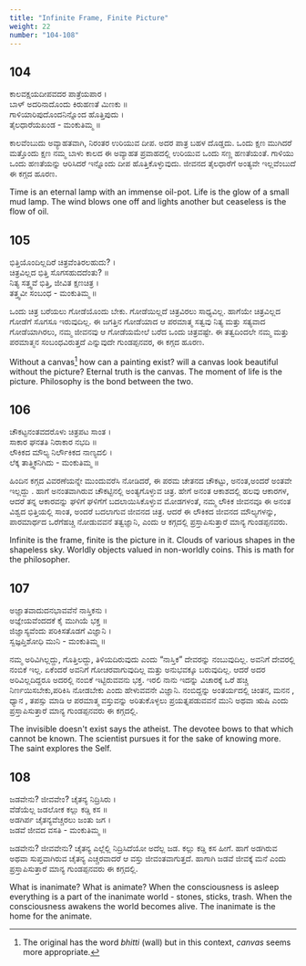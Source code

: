 ```yaml
---
title: "Infinite Frame, Finite Picture"
weight: 22
number: "104-108"
---
```


## 104

ಕಾಲವಕ್ಷಯದೀಪವದರ ಪಾತ್ರೆಯಪಾರ ।  
ಬಾಳ್ ಅದರಿನಾದೊಂದು ಕಿರುಹಣತೆ ಮಿಣಕು ॥  
ಗಾಳಿಯಾರಿಪುದೊಂದನಿನ್ನೊಂದ ಹೊತ್ತಿಪುದು ।  
ತೈಲಧಾರೆಯಖಂಡ - ಮಂಕುತಿಮ್ಮ ॥

ಕಾಲವೆಂಬುದು ಅವ್ಯಾಹತವಾಗಿ, ನಿರಂತರ ಉರಿಯುವ ದೀಪ. ಅದರ ಪಾತ್ರ ಬಹಳ ದೊಡ್ಡದು. ಒಂದು ಕ್ಷಣ ಮುಗಿದರೆ ಮತ್ತೊಂದು ಕ್ಷಣ ನಮ್ಮ ಬಾಳು ಕಾಲದ ಈ ಅವ್ಯಾಹತ ಪ್ರವಾಹದಲ್ಲಿ ಉರಿಯುವ ಒಂದು ಸಣ್ಣ ಹಣತೆಯಂತೆ. ಗಾಳಿಯು ಒಂದು ಹಣತೆಯನ್ನು ಆರಿಸಿದರೆ ಇನ್ನೊಂದು ದೀಪ ಹೊತ್ತಿಕೊಳ್ಳುವುದು. ಜೀವನದ ತೈಲಧಾರೆಗೆ ಅಂತ್ಯವೇ ಇಲ್ಲವೆಂಬುದೆ ಈ ಕಗ್ಗದ ಹೂರಣ.

Time is an eternal lamp with an immense oil-pot. Life is the glow of a small mud lamp. The wind blows one off and lights another but ceaseless is the flow of oil.

## 105

ಭಿತ್ತಿಯೊಂದಿಲ್ಲದಿರೆ ಚಿತ್ರವೆಂತಿರಲಹುದು? ।  
ಚಿತ್ರವಿಲ್ಲದ ಭಿತ್ತಿ ಸೊಗಸಹುದದೆಂತು? ॥  
ನಿತ್ಯ ಸತ್ತ್ವವೆ ಭಿತ್ತಿ, ಜೀವಿತ ಕ್ಷಣಚಿತ್ರ ।  
ತತ್ತ್ವವೀ ಸಂಬಂಧ - ಮಂಕುತಿಮ್ಮ ॥

ಒಂದು ಚಿತ್ರ ಬರೆಯಲು ಗೋಡೆಯೊಂದು ಬೇಕು. ಗೋಡೆಯಿಲ್ಲದೆ ಚಿತ್ರವಿರಲು ಸಾಧ್ಯವಿಲ್ಲ. ಹಾಗೆಯೇ ಚಿತ್ರವಿಲ್ಲದ ಗೋಡೆಗೆ ಸೊಗಸೂ ಇರುವುದಿಲ್ಲ. ಈ ಜಗತ್ತಿನ ಗೋಡೆಯಾದ ಆ ಪರಮಾತ್ಮ ಸತ್ವವು ನಿತ್ಯ ಮತ್ತು ಸತ್ಯವಾದ ಗೋಡೆಯಾಗಿರಲು, ನಮ್ಮ ಜೀವನವು ಆ ಗೋಡೆಯಮೇಲೆ ಬರೆದ ಒಂದು ಚಿತ್ರವಷ್ಟೇ. ಈ ತತ್ವದಿಂದಲೇ ನಮ್ಮ ಮತ್ತು ಪರಮಾತ್ಮನ ಸಂಬಂಧವಿರುತ್ತದೆ ಎನ್ನುವುದೇ ಗುಂಡಪ್ಪನವರ, ಈ ಕಗ್ಗದ ಹೂರಣ.

Without a canvas[^35] how can a painting exist? will a canvas look beautiful without the picture? Eternal truth is the canvas. The moment of life is the picture. Philosophy is the bond between the two.

## 106

ಚೌಕಟ್ಟನಂತವದರೊಳು ಚಿತ್ರಪಟ ಸಾಂತ ।  
ಸಾಕಾರ ಘನತತಿ ನಿರಾಕಾರ ನಭದಿ ॥  
ಲೌಕಿಕದ ಮೌಲ್ಯ ನಿರ್ಲೌಕಿಕದ ನಾಣ್ಯದಲಿ ।  
ಲೆಕ್ಕ ತಾತ್ತ್ವಿಕನಿಗಿದು - ಮಂಕುತಿಮ್ಮ ॥

ಹಿಂದಿನ ಕಗ್ಗದ ವಿವರಣೆಯನ್ನೇ ಮುಂದುವರೆಸಿ ನೋಡಿದರೆ, ಈ ಪರಮ ಚೇತನದ ಚೌಕಟ್ಟು, ಅನಂತ,ಅಂದರೆ ಅಂತವೇ ಇಲ್ಲದ್ದು . ಹಾಗೆ ಅನಂತವಾಗಿರುವ ಚೌಕಟ್ಟಿನಲ್ಲಿ ಅಂತ್ಯಗೊಳ್ಳುವ ಚಿತ್ರ. ಹೇಗೆ ಅನಂತ ಆಕಾಶದಲ್ಲಿ ಹಲವು ಆಕಾರಗಳ, ಆದರೆ ತನ್ನ ಆಕಾರವನ್ನು ಘಳಿಗೆ ಘಳಿಗೆಗೆ ಬದಲಾಯಿಸಿಕೊಳ್ಳುವ ಮೋಡಗಳಂತೆ, ನಮ್ಮ ಲೌಕಿಕ ಜೀವನವೂ ಈ ಅನಂತ ವಿಶ್ವದ ಭಿತ್ತಿಯಲ್ಲಿ ಸಾಂತ, ಅಂದರೆ ಬದಲಾಗುವ ಜೀವನದ ಚಿತ್ರ. ಆದರೆ ಈ ಲೌಕಿಕದ ಜೀವನದ ಮೌಲ್ಯಗಳನ್ನು, ಪಾರಮಾರ್ಥದ ಒರೆಗೆಹಚ್ಚಿ ನೋಡುವವನೆ ತತ್ವಜ್ಞಾನಿ, ಎಂದು ಆ ಕಗ್ಗದಲ್ಲಿ ಪ್ರಸ್ತಾಪಿಸುತ್ತಾರೆ ಮಾನ್ಯ ಗುಂಡಪ್ಪನವರು.

Infinite is the frame, finite is the picture in it. Clouds of various shapes in the shapeless sky. Worldly objects valued in non-worldly coins. This is math for the philosopher.

## 107

ಅಜ್ಞಾತವಾದುದನಭಾವವೆನೆ ನಾಸ್ತಿಕನು ।  
ಅಜ್ಞೇಯವೆಂದದಕೆ ಕೈ ಮುಗಿಯೆ ಭಕ್ತ ॥  
ಜಿಜ್ಞಾಸ್ಯವೆಂದು ಪರಿಕಿಸತೊಡಗೆ ವಿಜ್ಞಾನಿ ।  
ಸ್ವಜ್ಞಪ್ತಿಶೋಧಿ ಮುನಿ - ಮಂಕುತಿಮ್ಮ ॥

ನಮ್ಮ ಅರಿವಿಗಿಲ್ಲದ್ದು, ಗೊತ್ತಿಲದ್ದು, ತಿಳಿಯದಿರುವುದು ಎಂದು “ನಾಸ್ತಿಕ” ದೇವರನ್ನು ನಂಬುವುದಿಲ್ಲ. ಅವನಿಗೆ ದೇವರಲ್ಲಿ ನಂಬಿಕೆ ಇಲ್ಲ. ಏಕೆಂದರೆ ಅವನಿಗೆ ಗೋಚರವಾಗುವುದಿಲ್ಲ ಮತ್ತು ಅನುಭವಕ್ಕೂ ಬರುವುದಿಲ್ಲ. ಆದರೆ ಅದರ ಅರಿವಿಲ್ಲದಿದ್ದರೂ ಅದರಲ್ಲಿ ನಂಬಿಕೆ ಇಟ್ಟಿರುವವನು ಭಕ್ತ. ಇರಲಿ ನಾನು ಇದನ್ನು ವಿಚಾರಕ್ಕೆ ಒರೆ ಹಚ್ಚಿ ನಿರ್ಣಯಿಸಬೇಕು,ಪರಿಕಿಸಿ ನೋಡಬೇಕು ಎಂದು ಹೇಳುವವನೇ ವಿಜ್ಞಾನಿ. ನಂಬಿದ್ದನ್ನು ಅಂತರ್ಯದಲ್ಲಿ ಚಿಂತನ, ಮನನ , ಧ್ಯಾನ , ತಪಸ್ಸು ಮಾಡಿ ಆ ಪರಮಾತ್ಮ ವಸ್ತುವನ್ನು ಅರಿತುಕೊಳ್ಳಲು ಪ್ರಯತ್ನಪಡುವವನೆ ಮುನಿ ಅಥವಾ ಋಷಿ ಎಂದು ಪ್ರಸ್ತಾಪಿಸುತ್ತಾರೆ ಮಾನ್ಯ ಗುಂಡಪ್ಪನವರು ಈ ಕಗ್ಗದಲ್ಲಿ.

The invisible doesn't exist says the atheist. The devotee bows to that which cannot be known. The scientist pursues it for the sake of knowing more. The saint explores the Self.

## 108

ಜಡವೇನು? ಜೀವವೇಂ? ಚೈತನ್ಯ ನಿದ್ರಿಸಿರು ।  
ವೆಡೆಯೆಲ್ಲ ಜಡಲೋಕ ಕಲ್ಲು ಕಡ್ಡಿ ಕಸ ॥  
ಅಡಗಿರ್ಪ ಚೈತನ್ಯವೆಚ್ಚರಲು ಜಂತು ಜಗ ।  
ಜಡವೆ ಜೀವದ ವಸತಿ - ಮಂಕುತಿಮ್ಮ ॥

ಜಡವೇನು? ಜೀವವೇನು? ಚೈತನ್ಯ ಎಲ್ಲೆಲ್ಲಿ ನಿದ್ರಿಸಿದೆಯೋ ಅದೆಲ್ಲ ಜಡ. ಕಲ್ಲು ಕಡ್ಡಿ ಕಸ ಹೀಗೆ. ಹಾಗೆ ಅಡಗಿರುವ ಅಥವಾ ಸುಪ್ತವಾಗಿರುವ ಚೈತನ್ಯ ಎಚ್ಚರವಾದರೆ ಆ ವಸ್ತು ಜೀವಂತವಾಗುತ್ತದೆ. ಹಾಗಾಗಿ ಜಡವೆ ಜೀವಕ್ಕೆ ಮನೆ ಎಂದು ಪ್ರಸ್ತಾಪಿಸುತ್ತಾರೆ ಮಾನ್ಯ ಗುಂಡಪ್ಪನವರು ಈ ಕಗ್ಗದಲ್ಲಿ.

What is inanimate? What is animate? When the consciousness is asleep everything is a part of the inanimate world - stones, sticks, trash. When the consciousness awakens the world becomes alive. The inanimate is the home for the animate.

[^35]: The original has the word _bhitti_ (wall) but in this context, _canvas_ seems more appropriate.
